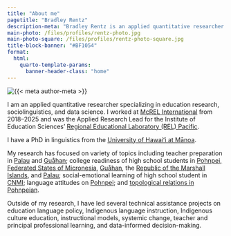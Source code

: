 ```yaml
---
title: "About me"
pagetitle: "Bradley Rentz"
description-meta: "Bradley Rentz is an applied quantitative researcher with a background in education research, linguistics, and data science."
main-photo: /files/profiles/rentz-photo.jpg
main-photo-square: /files/profiles/rentz-photo-square.jpg
title-block-banner: "#BF1054"
format:
  html:
    quarto-template-params:
      banner-header-class: "home"
---
```


::: {.grid}

::: {.g-col-12 .g-col-sm-4}

```{=html}
<div class="grid" style="--bs-columns: 5; row-gap: 0;">
  <div class="g-col-1 g-col-sm-0"></div>
  <div class="g-col-3 g-col-sm-5">
    <picture>
      <source media="(max-width: 576px)" srcset="{{< meta main-photo-square >}}">
      <source media="(min-width: 576px)" srcset="{{< meta main-photo >}}">
      <img class="img-fluid" src="{{< meta main-photo >}}" alt="{{< meta author-meta >}}">
    </picture>
  </div>
  <div class="g-col-1 g-col-sm-0"></div>
</div>
```

:::

::: {.g-col-12 .g-col-sm-8}

I am an applied quantitative researcher specializing in education research, sociolinguistics, and data science. I worked at [McREL International](https://mcrel.org) from 2018–2025 and was the Applied Research Lead for the Institute of Education Sciences' [Regional Educational Laboratory (REL) Pacific](https://ies.ed.gov/use-work/regional-educational-laboratories-rel/pacific). 

I have a PhD in linguistics from the [University of Hawaiʻi at Mānoa](https://manoa.hawaii.edu/linguistics/).

My research has focused on variety of topics including teacher preparation in [Palau](https://ies.ed.gov/use-work/resource-library/report/descriptive-study/teacher-certification-retention-and-recruitment-palau-understanding-graduation-patterns-teacher) and [Guåhan](https://ies.ed.gov/use-work/resource-library/report/descriptive-study/using-high-school-and-college-data-predict-teacher-candidates-performance-praxis-unibetsedat-guahan); college readiness of high school students in [Pohnpei, Federated States of Micronesia](https://ies.ed.gov/use-work/resource-library/report/descriptive-study/using-high-school-data-explore-early-college-success-pohnpei-federated-states-micronesia), [Guåhan](https://ies.ed.gov/use-work/resource-library/report/descriptive-study/using-high-school-data-predict-college-readiness-and-early-college-success-guahan-guam), the [Republic of the Marshall Islands](https://ies.ed.gov/use-work/resource-library/report/descriptive-study/demographic-and-academic-characteristics-associated-college-readiness-and-early-college-success), and [Palau](https://ies.ed.gov/use-work/resource-library/report/descriptive-study/using-high-school-data-predict-college-success-palau); social-emotional learning of high school student in [CNMI](https://ies.ed.gov/use-work/resource-library/report/descriptive-study/associations-between-high-school-students-social-emotional-competencies-and-their-high-school-and); language attitudes on [Pohnpei](https://scholarspace.manoa.hawaii.edu/items/b7e90920-fe07-4fdd-a9d3-0058b3843cf8); and [topological relations in Pohnpeian](http://hdl.handle.net/10125/63283). 

Outside of my research, I have led several technical assistance projects on education language policy, Indigenous language instruction, Indigenous culture education, instructional models, systemic change, teacher and principal professional learning, and data-informed decision-making.




:::

:::
